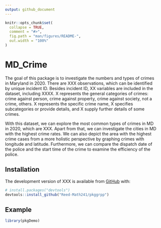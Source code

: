 ```yaml
---
output: github_document
---
```


<!-- README.md is generated from README.Rmd. Please edit that file -->

<!-- You'll still need to render `README.Rmd` regularly, to keep `README.md` up-to-date. `devtools::build_readme()` is handy for this.  -->

```r
knitr::opts_chunk$set(
  collapse = TRUE,
  comment = "#>",
  fig.path = "man/figures/README-",
  out.width = "100%"
)
```

# MD_Crime

<!-- badges: start -->
<!-- badges: end -->

The goal of this package is to investigate the numbers and types of crimes in Maryland in 2020. 
There are XXX observations, which can be identified by unique incident ID. Besides incident ID, 
XX variables are included in the dataset, including XXXX. X represents the general categories of 
crimes: crime against person, crime against property, crime against society, not a crime, others. 
X represents the specific crime name, X specifies subcategories or provide details, and X supply further 
details of some crimes. 

With this dataset, we can explore the most common types of crimes in MD in 2020, which are XXX. 
Apart from that, we can investigate the cities in MD with the highest crime rates. We can also depict 
the area with the highest crime cases from a more holistic perspective by graphing crimes with longitude 
and latitude. Furthermore, we can compare the dispatch date of the police and the start time of the 
crime to examine the efficiency of the police. 


## Installation

The development version of XXX is available from [GitHub](https://github.com/orgs/Reed-Math241/teams/pkggrpp) with:

``` r
# install.packages("devtools")
devtools::install_github("Reed-Math241/pkggrpp")
```
## Example


```r
library(pkgDemo)
```




